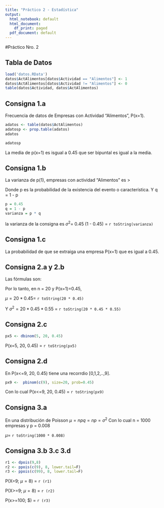 ```yaml
---
title: "Práctico 2 - Estadística"
output:
  html_notebook: default
  html_document:
    df_print: paged
  pdf_document: default
---
```


#Práctico Nro. 2

## Tabla de Datos
```r
load('datos.RData')
datos$ActAlimentos[datos$Actividad == "Alimentos"] <- 1
datos$ActAlimentos[datos$Actividad != "Alimentos"] <- 0
table(datos$Actividad, datos$ActAlimentos)

```

## Consigna 1.a

Frecuencia de datos de Empresas con Actividad "Alimentos", P(x=1).


```r
adatos <- table(datos$ActAlimentos)
adatosp <- prop.table(adatos)
adatos
```

```r
adatosp
```

La media de p(x=1) es isgual a 0.45 que ser bipuntal es igual a la media.

## Consigna 1.b

La varianza de p(1), empresas con actividad "Alimentos" es >
\begin{equation*}
\sigma ^{2} = p . q\end{equation*}

Donde p es la probabilidad de la existencia del evento o característica. Y q = 1 - p

```r
p = 0.45
q = 1 - p
varianza = p * q
```

la varianza de la consigna es $\sigma ^ 2$= 0.45 (1 - 0.45) = `r toString(varianza)`

## Consigna 1.c

La probabilidad de que se extraiga una empresa P(x=1) que es igual a 0.45.

## Consigna 2.a y 2.b

Las fórmulas son:

\begin{equation*}
\mu = n . p \\
\sigma ^{2} = n.p.q
\end{equation*}

Por lo tanto, en n = 20 y P(x=1)=0.45, 

$\mu = 20 * 0.45 =$ `r toString(20 * 0.45)`

Y $\sigma ^ 2 = 20 * 0.45 * 0.55$ = `r toString(20 * 0.45 * 0.55)`

## Consigna 2.c

```r
px5 <- dbinom(5, 20, 0.45)
```


P(x=5, 20, 0.45) =  `r toString(px5)`

## Consigna 2.d

En P(x<=9, 20, 0.45) tiene una recorrdio [0,1,2,..,9].

```r
px9 <-  pbinom(c(9), size=20, prob=0.45)

```


Con lo cual P(x<=9, 20, 0.45) = `r toString(px9)`

## Consigna 3.a

En una distribución de Poisson $\mu = n p q = n p=\sigma^2$ 
Con lo cual n = 1000 empresas y p = 0.008

$\mu =$ `r toString(1000 * 0.008)`

## Consigna 3.b 3.c 3.d

```r
r1 <- dpois(9,8)
r2 <- ppois(c(9), 8, lower.tail=F)
r3 <- ppois(c(99), 8, lower.tail=F)
```


P(X=9; $\mu=8$) = `r (r1)`

P(X>=9; $\mu=8$) = `r (r2)`

P(x>=100; $\mu=8) = `r (r3)`